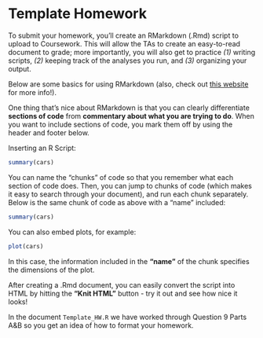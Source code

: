 Template Homework
========================================================

To submit your homework, you'll create an RMarkdown (.Rmd) script to upload to Coursework. This will allow the TAs to create an easy-to-read document to grade; more importantly, you will also get to practice *(1)* writing scripts, *(2)* keeping track of the analyses you run, and *(3)* organizing your output.

Below are some basics for using RMarkdown (also, check out [this website](http://www.rstudio.com/ide/docs/authoring/using_markdown) for more info!).

One thing that's nice about RMarkdown is that you can clearly differentiate **sections of code** from **commentary about what you are trying to do**. When you want to include sections of code, you mark them off by using the header and footer below.

Inserting an R Script:
```r
summary(cars)
```

You can name the "chunks" of code so that you remember what each section of code does. Then, you can jump to chunks of code (which makes it easy to search through your document), and run each chunk separately. Below is the same chunk of code as above with a "name" included:

```r
summary(cars)
```

You can also embed plots, for example:

```r
plot(cars)
```

In this case, the information included in the **"name"** of the chunk specifies the dimensions of the plot.

After creating a .Rmd document, you can easily convert the script into HTML by hitting the **"Knit HTML"** button - try it out and see how nice it looks!

In the document `Template_HW.R` we have worked through Question 9 Parts A&B so you get an idea of how to format your homework.



